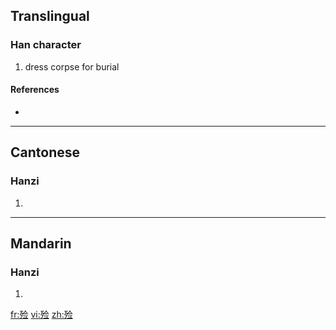 {{also|殮}}
==Translingual==

===Han character===
{{Han char|rn=78|rad=歹|as=07|sn=11|four=|canj=一弓人一一 (MNOMM)}}

# dress corpse for burial

====References====
* {{Han ref|kx=0581.131|hdz=21387.240|uh=6B93|ud=27539}}

----

==Cantonese==

===Hanzi===
{{yue-hanzi|jyut=|y=lim6|tra=殮}}

# {{defn|Cantonese|sort=歹07}}

----

==Mandarin==

===Hanzi===
{{cmn-hanzi|tra=殮|pin=[[liàn]] ([[lian4]])|wg=lien<sup>4</sup>}}

# {{defn|Mandarin|sort=歹07}}

[[fr:殓]]
[[vi:殓]]
[[zh:殓]]